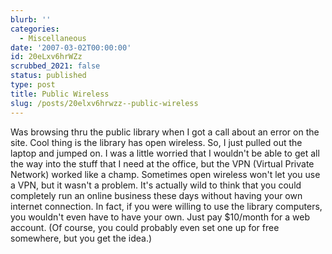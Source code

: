 ```yaml
---
blurb: ''
categories:
  - Miscellaneous
date: '2007-03-02T00:00:00'
id: 20eLxv6hrWZz
scrubbed_2021: false
status: published
type: post
title: Public Wireless
slug: /posts/20elxv6hrwzz--public-wireless
---
```


Was browsing thru the public library when I got a call about an
error on the site. Cool thing is the library has open wireless. So,
I just pulled out the laptop and jumped on. I was a little worried
that I wouldn't be able to get all the way into the stuff that I
need at the office, but the VPN (Virtual Private Network) worked
like a champ. Sometimes open wireless won't let you use a VPN, but
it wasn't a problem. It's actually wild to think that you could
completely run an online business these days without having your
own internet connection. In fact, if you were willing to use the
library computers, you wouldn't even have to have your own. Just
pay $10/month for a web account. (Of course, you could probably
even set one up for free somewhere, but you get the idea.)
